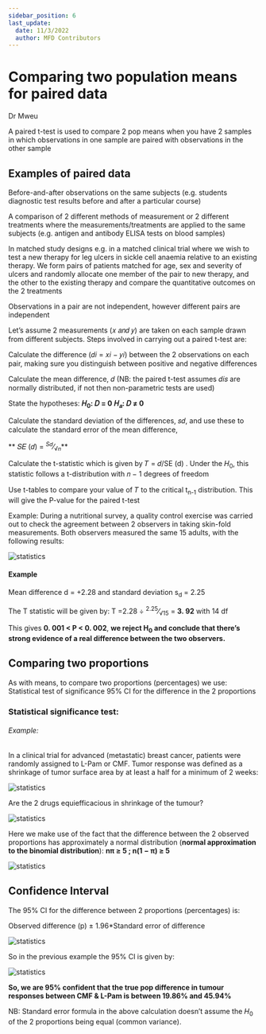 ```yaml
---
sidebar_position: 6
last_update:
  date: 11/3/2022
  author: MFD Contributors
---
```


# Comparing two population means for paired data

Dr Mweu

A paired t-test is used to compare 2 pop means when you have 2 samples in which observations in one sample are paired with observations in the other sample

## Examples of paired data

Before-and-after observations on the same subjects (e.g. students diagnostic test results before and after a particular course)

A comparison of 2 different methods of measurement or 2 different treatments where the measurements/treatments are applied to the same subjects (e.g. antigen and antibody ELISA tests on blood samples)

In matched study designs e.g. in a matched clinical trial where we wish to test a new therapy for leg ulcers in sickle cell anaemia relative to an existing therapy. We form pairs of patients matched for age, sex and severity of ulcers and randomly allocate one member of the pair to new therapy, and the other to the existing therapy and compare the quantitative outcomes on the 2 treatments

Observations in a pair are not independent, however different pairs are independent

Let’s assume 2 measurements (𝑥 𝑎𝑛𝑑 𝑦) are taken on each sample drawn from different subjects. Steps involved in carrying out a paired t-test are:

Calculate the difference (𝑑𝑖 = 𝑥𝑖 − 𝑦𝑖) between the 2 observations on each pair, making sure you distinguish between positive and negative differences

Calculate the mean difference, 𝑑 (NB: the paired t-test assumes 𝑑𝑖𝑠 are normally distributed, if not then non-parametric tests are used)

State the hypotheses:
**𝐻<sub>0</sub>: 𝐷 = 0**
**𝐻<sub>𝑎</sub>: 𝐷 ≠ 0**

Calculate the standard deviation of the differences, 𝑠𝑑, and use these to calculate the standard error of the mean difference,

** 𝑆𝐸 (𝑑) = <sup>*S*𝑑</sup>&frasl;<sub>&radic;𝑛</sub>**

Calculate the t-statistic which is given by 𝑇 = 𝑑/SE (d) . Under the 𝐻<sub>0</sub>, this statistic follows a t-distribution with 𝑛 − 1 degrees of freedom

Use t-tables to compare your value of 𝑇 to the critical t<sub>n-1</sub> distribution. This will give the P-value for the paired t-test

Example: During a nutritional survey, a quality control exercise was carried out to check the agreement between 2 observers in taking skin-fold measurements. Both observers measured the same 15 adults, with the following results:

<div style={{ display: 'flex', justifyContent: 'center' }}>
  <img src="https://i.imgur.com/SVFcIpS.png" alt="statistics" />
</div>

#### Example

Mean difference d = +2.28 and standard deviation s<sub>d</sub> = 2.25

The T statistic will be given by: T =2.28 ÷ <sup>2.25</sup>&frasl;<sub>&radic;15</sub> = **3. 92** with 14 df

This gives **0. 001 < P < 0. 002**, **we reject H<sub>0</sub> and conclude that there’s strong evidence of a real difference between the two observers.**

## Comparing two proportions

As with means, to compare two proportions (percentages) we
use:
Statistical test of significance
95% CI for the difference in the 2 proportions

### Statistical significance test:

###### Example:

In a clinical trial for advanced (metastatic) breast cancer, patients were randomly assigned to L-Pam or CMF. Tumor response was defined as a shrinkage of tumor surface area by
at least a half for a minimum of 2 weeks:

<div style={{ display: 'flex', justifyContent: 'center' }}>
  <img src="https://i.imgur.com/48pZL9b.png " alt="statistics" />
</div>

Are the 2 drugs equiefficacious in shrinkage of the tumour?

<div style={{ display: 'flex', justifyContent: 'center' }}>
  <img src="https://i.imgur.com/EdW5f6n.jpg" alt="statistics" />
</div>

Here we make use of the fact that the difference between the 2 observed proportions has approximately a normal distribution (**normal approximation to the binomial distribution**): **nπ ≥ 5 ; n(1 − π) ≥ 5**

<div style={{ display: 'flex', justifyContent: 'center' }}>
  <img src="https://i.imgur.com/nthFyzh.png" alt="statistics" />
</div>

## Confidence Interval

The 95% CI for the difference between 2 proportions (percentages) is:

Observed difference (p) ± 1.96\*Standard error of difference

<div style={{ display: 'flex', justifyContent: 'center' }}>
  <img src="https://i.imgur.com/fHwbRLR.png" alt="statistics" />
</div>

So in the previous example the 95% CI is given by:

<div style={{ display: 'flex', justifyContent: 'center' }}>
  <img src="https://i.imgur.com/LlEwVOY.png" alt="statistics" />
</div>

**So, we are 95% confident that the true pop difference in tumour responses between CMF & L-Pam is between 19.86% and 45.94%**

NB: Standard error formula in the above calculation doesn’t assume the 𝐻<sub>0</sub> of the
2 proportions being equal (common variance).
